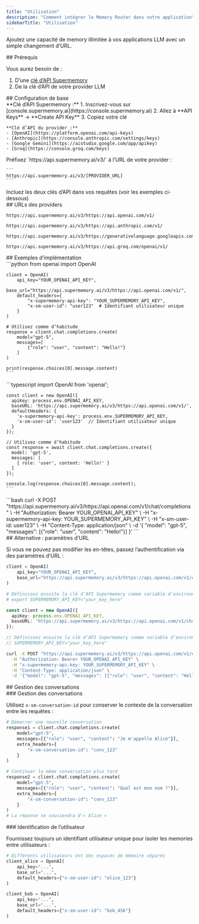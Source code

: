 ```yaml
---
title: "Utilisation"
description: "Comment intégrer le Memory Router dans votre application"
sidebarTitle: "Utilisation"
---
```


Ajoutez une capacité de memory illimitée à vos applications LLM avec un simple changement d’URL.

<div id="prerequisites">
  ## Prérequis
</div>

Vous aurez besoin de :

1. D’une [clé d’API Supermemory](https://console.supermemory.ai)
2. De la clé d’API de votre provider LLM

<div id="basic-setup">
  ## Configuration de base
</div>

<Steps>
  <Step title="Obtenez vos clés d’API">
    **Clé d’API Supermemory :**
    1. Inscrivez-vous sur [console.supermemory.ai](https://console.supermemory.ai)
    2. Allez à **API Keys** → **Create API Key**
    3. Copiez votre clé

    **Clé d’API du provider :**
    - [OpenAI](https://platform.openai.com/api-keys)
    - [Anthropic](https://console.anthropic.com/settings/keys)
    - [Google Gemini](https://aistudio.google.com/app/apikey)
    - [Groq](https://console.groq.com/keys)
  </Step>

  <Step title="Mettez à jour votre URL de base">
    Préfixez `https://api.supermemory.ai/v3/` à l’URL de votre provider :

    ```
    https://api.supermemory.ai/v3/[PROVIDER_URL]
    ```
  </Step>

  <Step title="Ajoutez l’authentification">
    Incluez les deux clés d’API dans vos requêtes (voir les exemples ci-dessous)
  </Step>
</Steps>

<div id="provider-urls">
  ## URLs des providers
</div>

<CodeGroup>

```text OpenAI
https://api.supermemory.ai/v3/https://api.openai.com/v1/
```

```text Anthropic
https://api.supermemory.ai/v3/https://api.anthropic.com/v1/
```

```text Google Gemini
https://api.supermemory.ai/v3/https://generativelanguage.googleapis.com/v1beta/openai/
```

```text Groq
https://api.supermemory.ai/v3/https://api.groq.com/openai/v1/
```

</CodeGroup>

<div id="implementation-examples">
  ## Exemples d’implémentation
</div>

<Tabs>
  <Tab title="Python">
    ```python
    from openai import OpenAI

    client = OpenAI(
        api_key="YOUR_OPENAI_API_KEY",
        base_url="https://api.supermemory.ai/v3/https://api.openai.com/v1/",
        default_headers={
            "x-supermemory-api-key": "YOUR_SUPERMEMORY_API_KEY",
            "x-sm-user-id": "user123"  # Identifiant utilisateur unique
        }
    )

    # Utilisez comme d’habitude
    response = client.chat.completions.create(
        model="gpt-5",
        messages=[
            {"role": "user", "content": "Hello!"}
        ]
    )

    print(response.choices[0].message.content)
    ```
  </Tab>

  <Tab title="TypeScript">
    ```typescript
    import OpenAI from 'openai';

    const client = new OpenAI({
      apiKey: process.env.OPENAI_API_KEY,
      baseURL: 'https://api.supermemory.ai/v3/https://api.openai.com/v1/',
      defaultHeaders: {
        'x-supermemory-api-key': process.env.SUPERMEMORY_API_KEY,
        'x-sm-user-id': 'user123'  // Identifiant utilisateur unique
      }
    });

    // Utilisez comme d’habitude
    const response = await client.chat.completions.create({
      model: 'gpt-5',
      messages: [
        { role: 'user', content: 'Hello!' }
      ]
    });

    console.log(response.choices[0].message.content);
    ```
  </Tab>

  <Tab title="cURL">
    ```bash
    curl -X POST "https://api.supermemory.ai/v3/https://api.openai.com/v1/chat/completions" \
      -H "Authorization: Bearer YOUR_OPENAI_API_KEY" \
      -H "x-supermemory-api-key: YOUR_SUPERMEMORY_API_KEY" \
      -H "x-sm-user-id: user123" \
      -H "Content-Type: application/json" \
      -d '{
        "model": "gpt-5",
        "messages": [{"role": "user", "content": "Hello!"}]
      }'
    ```
  </Tab>
</Tabs>

<div id="alternative-url-parameters">
  ## Alternative : paramètres d’URL
</div>

Si vous ne pouvez pas modifier les en-têtes, passez l’authentification via des paramètres d’URL :

<CodeGroup>

```python Python
client = OpenAI(
    api_key="YOUR_OPENAI_API_KEY",
    base_url="https://api.supermemory.ai/v3/https://api.openai.com/v1/chat/completions?userId=user123"
)

# Définissez ensuite la clé d’API Supermemory comme variable d’environnement :
# export SUPERMEMORY_API_KEY="your_key_here"
```

```typescript TypeScript
const client = new OpenAI({
  apiKey: process.env.OPENAI_API_KEY,
  baseURL: 'https://api.supermemory.ai/v3/https://api.openai.com/v1/chat/completions?userId=user123'
});

// Définissez ensuite la clé d’API Supermemory comme variable d’environnement :
// SUPERMEMORY_API_KEY="your_key_here"
```

```bash cURL
curl -X POST "https://api.supermemory.ai/v3/https://api.openai.com/v1/chat/completions?userId=user123" \
  -H "Authorization: Bearer YOUR_OPENAI_API_KEY" \
  -H "x-supermemory-api-key: YOUR_SUPERMEMORY_API_KEY" \
  -H "Content-Type: application/json" \
  -d '{"model": "gpt-5", "messages": [{"role": "user", "content": "Hello!"}]}'
```

</CodeGroup>

<div id="conversation-management">
  ## Gestion des conversations
</div>

<div id="managing-conversations">
  ### Gestion des conversations
</div>

Utilisez `x-sm-conversation-id` pour conserver le contexte de la conversation entre les requêtes :

```python
# Démarrer une nouvelle conversation
response1 = client.chat.completions.create(
    model="gpt-5",
    messages=[{"role": "user", "content": "Je m'appelle Alice"}],
    extra_headers={
        "x-sm-conversation-id": "conv_123"
    }
)

# Continuer la même conversation plus tard
response2 = client.chat.completions.create(
    model="gpt-5",
    messages=[{"role": "user", "content": "Quel est mon nom ?"}],
    extra_headers={
        "x-sm-conversation-id": "conv_123"
    }
)
# La réponse se souviendra d'« Alice »
```


<div id="user-identification">
  ### Identification de l’utilisateur
</div>

Fournissez toujours un identifiant utilisateur unique pour isoler les memories entre utilisateurs :

```python
# Différents utilisateurs ont des espaces de mémoire séparés
client_alice = OpenAI(
    api_key="...",
    base_url="...",
    default_headers={"x-sm-user-id": "alice_123"}
)

client_bob = OpenAI(
    api_key="...",
    base_url="...",
    default_headers={"x-sm-user-id": "bob_456"}
)
```
